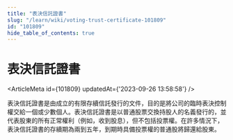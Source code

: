 ```yaml
---
title: "表決信託證書"
slug: "/learn/wiki/voting-trust-certificate-101809"
id: "101809"
hide_table_of_contents: true
---
```



# 表決信託證書

<ArticleMeta id={101809} updatedAt={'2023-09-26 13:58:58'} />
<div className='border-solid border-b border-t-0 my-4 border-[var(--ifm-color-gray-300)]' />

表決信託證書是由成立的有限存續信託發行的文件，目的是將公司的臨時表決控制權交給一個或少數個人。表決信託證書是以普通股票交換持股人的名義發行的，並代表股東的所有正常權利（例如，收到股息），但不包括投票權。在許多情況下，表決信託證書的存續期為兩到五年，到期時具備投票權的普通股將歸還給股東。
